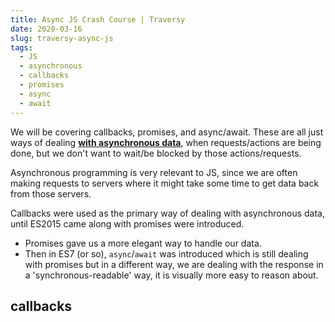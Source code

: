 ```yaml
---
title: Async JS Crash Course | Traversy
date: 2020-03-16
slug: traversy-async-js
tags:
  - JS
  - asynchronous
  - callbacks
  - promises
  - async
  - await
---
```


We will be covering callbacks, promises, and async/await. These are all just ways of dealing [**with asynchronous data**](), when requests/actions are being done, but we don't want to wait/be blocked by those actions/requests.

Asynchronous programming is very relevant to JS, since we are often making requests to servers where it might take some time to get data back from those servers. 

Callbacks were used as the primary way of dealing with asynchronous data, until ES2015 came along with promises were introduced. 

- Promises gave us a more elegant way to handle our data.
- Then in ES7 (or so), `async`/`await` was introduced which is still dealing with promises but in a different way, we are dealing with the response in a 'synchronous-readable' way, it is visually more easy to reason about.


 


## callbacks
